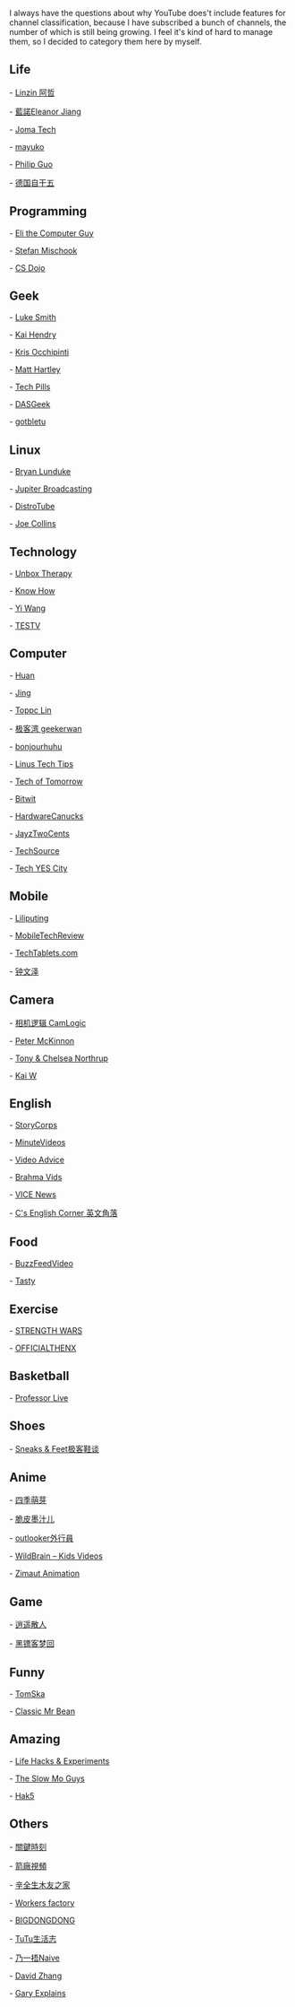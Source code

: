 I always have the questions about why YouTube does't include features for
channel classification, because I have subscribed a bunch of channels, the
number of which is still being growing. I feel it's kind of hard to manage
them, so I decided to category them here by myself.

== Life ==

-   [[https://www.youtube.com/channel/UC0oosHZ4k1o-zNT21gg5O7A|Linzin 阿哲]]

-   [[https://www.youtube.com/channel/UCcHu3AGkj_IRmgQKaf2QH6g|藍諾Eleanor Jiang]]

-   [[https://www.youtube.com/channel/UCV0qA-eDDICsRR9rPcnG7tw|Joma Tech]]

-   [[https://www.youtube.com/channel/UCEDkO7wshcDZ7UZo17rPkzQ|mayuko]]

-   [[https://www.youtube.com/channel/UCmn_foEcC0mY72rzRrMzWSQ|Philip Guo]]

-   [[https://www.youtube.com/channel/UCT3YvT4kdEiJ3up3PINhyQQ|德国自干五]]

== Programming ==

-   [[https://www.youtube.com/channel/UCD4EOyXKjfDUhCI6jlOZZYQ|Eli the Computer Guy]]

-   [[https://www.youtube.com/channel/UCyUBW72KU30dfAYWLVNZO8Q|Stefan Mischook]]

-   [[https://www.youtube.com/channel/UCxX9wt5FWQUAAz4UrysqK9A|CS Dojo]]

== Geek ==

-   [[https://www.youtube.com/channel/UC2eYFnH61tmytImy1mTYvhA|Luke Smith]]

-   [[https://www.youtube.com/channel/UCFzGyNKXPAglNq28qWYTDFA|Kai Hendry]]

-   [[https://www.youtube.com/channel/UCf93fPKwotph47H3_KDcRyg|Kris Occhipinti]]

-   [[https://www.youtube.com/channel/UCbHXJGd7c8Hy4z0-YX1Jf3Q|Matt Hartley]]

-   [[https://www.youtube.com/channel/UCVqlDOUyIjMWqBUhp73a90g|Tech Pills]]

-   [[https://www.youtube.com/channel/UCIme1suHyN7cAGrTy8RBdhQ|DASGeek]]

-   [[https://www.youtube.com/channel/UCkf4VIqu3Acnfzuk3kRIFwA|gotbletu]]

== Linux ==

-   [[https://www.youtube.com/channel/UCkK9UDm_ZNrq_rIXCz3xCGA|Bryan Lunduke]]

-   [[https://www.youtube.com/channel/UCHugE6eRhqB9_AZQh4DDbIw|Jupiter Broadcasting]]

-   [[https://www.youtube.com/channel/UCVls1GmFKf6WlTraIb_IaJg|DistroTube]]

-   [[https://www.youtube.com/channel/UCTfabOKD7Yty6sDF4POBVqA|Joe Collins]]

== Technology ==

-   [[https://www.youtube.com/channel/UCsTcErHg8oDvUnTzoqsYeNw|Unbox Therapy]]

-   [[https://www.youtube.com/channel/UCCeXyDcdHfS6-EjwxrRl2eg|Know How]]

-   [[https://www.youtube.com/channel/UCMENmPolwqsv-odwxqN5v2Q|Yi Wang]]

-   [[https://www.youtube.com/channel/UC9v3JGut2Z1PxrXEpGzgEAA|TESTV]]

== Computer ==

-   [[https://www.youtube.com/channel/UCpmx8TiMv9yR1ncyldGyyVA|Huan]]

-   [[https://www.youtube.com/channel/UCA8RylKj3lLOH7tTPkJg4OQ|Jing]]

-   [[https://www.youtube.com/channel/UCcBHyNvAbtxX8TRJYSQiObw|Toppc Lin]]

-   [[https://www.youtube.com/channel/UCeUJO1H3TEXu2syfAAPjYKQ|极客湾 geekerwan]]

-   [[https://www.youtube.com/channel/UCW9NeKfgO_uMy5-MqLNtiVw|bonjourhuhu]]

-   [[https://www.youtube.com/channel/UCXuqSBlHAE6Xw-yeJA0Tunw|Linus Tech Tips]]

-   [[https://www.youtube.com/channel/UCNJP0oF6k62xA_qhCLfwI-Q|Tech of Tomorrow]]

-   [[https://www.youtube.com/channel/UCftcLVz-jtPXoH3cWUUDwYw|Bitwit]]

-   [[https://www.youtube.com/channel/UCTzLRZUgelatKZ4nyIKcAbg|HardwareCanucks]]

-   [[https://www.youtube.com/channel/UCkWQ0gDrqOCarmUKmppD7GQ|JayzTwoCents]]

-   [[https://www.youtube.com/channel/UChIZGfcnjHI0DG4nweWEduw|TechSource]]

-   [[https://www.youtube.com/channel/UC9Tn-atYOt8qZP-oqui7bhw|Tech YES City]]

== Mobile ==

-   [[https://www.youtube.com/channel/UCQlC9iwSZ2a0-96RLleG_xg|Liliputing]]

-   [[https://www.youtube.com/channel/UCW6J17hZ_Vgr6cQgd_kHt5A|MobileTechReview]]

-   [[https://www.youtube.com/channel/UCrI6_31b1OHRE62BHTMYN0Q|TechTablets.com]]

-   [[https://www.youtube.com/channel/UCT1YrR_CLpwosODYagzhm7Q|钟文泽]]

== Camera ==

-   [[https://www.youtube.com/channel/UCt1YdG1JFVBhL3fC64cREtQ|相机逻辑 CamLogic]]

-   [[https://www.youtube.com/channel/UC3DkFux8Iv-aYnTRWzwaiBA|Peter McKinnon]]

-   [[https://www.youtube.com/channel/UCDkJEEIifDzR_2K2p9tnwYQ|Tony & Chelsea Northrup]]

-   [[https://www.youtube.com/channel/UCknMR7NOY6ZKcVbyzOxQPhw|Kai W]]

== English ==

-   [[https://www.youtube.com/channel/UCILamLkehRwaRRBjhNIw_1g|StoryCorps]]

-   [[https://www.youtube.com/channel/UCAsLjyYl9GW66G1mpMzr8IA|MinuteVideos]]

-   [[https://www.youtube.com/channel/UCAwylBbx8RiRD3VsaYdwNTw|Video Advice]]

-   [[https://www.youtube.com/channel/UCguHS5I8hUIYRwFJQZUuHCA|Brahma Vids]]

-   [[https://www.youtube.com/channel/UCZaT_X_mc0BI-djXOlfhqWQ|VICE News]]

-   [[https://www.youtube.com/channel/UCDHFwAm3jNzA1jyL8_Fb25w|C's English Corner 英文角落]]

== Food ==

-   [[https://www.youtube.com/channel/UCpko_-a4wgz2u_DgDgd9fqA|BuzzFeedVideo]]

-   [[https://www.youtube.com/watch?v=S7N8oy3IQ_c|Tasty]]


== Exercise ==

-   [[https://www.youtube.com/channel/UC0ahC64OhIAS11TJX9Ig86A|STRENGTH WARS]]

-   [[https://www.youtube.com/channel/UCqjwF8rxRsotnojGl4gM0Zw|OFFICIALTHENX]]

== Basketball ==

-   [[https://www.youtube.com/channel/UC5zJwsFtEs9WYe3A76p7xIA|Professor Live]]

==  Shoes ==

-   [[https://www.youtube.com/channel/UCc6aidbs2ntcLBiT_pvABdw|Sneaks & Feet极客鞋谈]]

== Anime ==

-   [[https://www.youtube.com/channel/UCUMzET2JdWLxZGhvTKCIK-A|四季萌芽]]

-   [[https://www.youtube.com/channel/UCTuxj0cJHEwGAap4QcbrDvw|脆皮墨汁儿]]

-   [[https://www.youtube.com/channel/UCeBekLhn6TBwndp8Y-w49RA|outlooker外行員 ]]

-   [[https://www.youtube.com/channel/UCbmWOFTbZoDLWqG1rvFnJ0g|WildBrain – Kids Videos]]

-   [[https://www.youtube.com/channel/UCl-Ct_GNI40Ms-vS_aN0uRg|Zimaut Animation]]

== Game ==

-   [[https://www.youtube.com/channel/UCTfRwznpxtbjQQQJ_15Fk2w|逍遥散人]]

-   [[https://www.youtube.com/channel/UCmDguW2dEDyM5saVbkB91gg|黑镖客梦回]]

== Funny ==

-   [[https://www.youtube.com/channel/UCOYWgypDktXdb-HfZnSMK6A|TomSka]]

-   [[https://www.youtube.com/channel/UCEwIUtFBhaI2L2PuKv0KL2g|Classic Mr Bean]]

== Amazing ==

-   [[https://www.youtube.com/channel/UCDRx0wMgscsG6vPNB0sO65Q|Life Hacks & Experiments]]

-   [[https://www.youtube.com/channel/UCUK0HBIBWgM2c4vsPhkYY4w|The Slow Mo Guys]]

-   [[https://www.youtube.com/channel/UC3s0BtrBJpwNDaflRSoiieQ|Hak5]]

== Others ==

-   [[https://www.youtube.com/channel/UCKQVSNdzGBJSXaUmS4TOWww|關鍵時刻]]

-   [[https://www.youtube.com/channel/UC_9AeV5Riy9AsIJZEsnsCDw|箭廠視頻]]

-   [[https://www.youtube.com/channel/UCSaXOMZMrMCZPdbPG947_-A|辛全生木友之家]]

-   [[https://www.youtube.com/channel/UC9fYEinD53wynG3D-hcHdVw|Workers factory]]

-   [[https://www.youtube.com/channel/UCpPswAyGzdRwWmiW5oTNnvA|BIGDONGDONG]]

-   [[https://www.youtube.com/channel/UCuhAUKCdKrjYoMiJQc74ZkQ|TuTu生活志]]

-   [[https://www.youtube.com/channel/UC-7Il-7Zo0xzcE1B8vJN7ug|乃一捂Naive]]

-   [[https://www.youtube.com/channel/UC1ELUfyiYnQQhtPWBS9Dmbg/videos|David Zhang]]

-   [[https://www.youtube.com/channel/UCRjSO-juFtngAeJGJRMdIZw|Gary Explains]]
